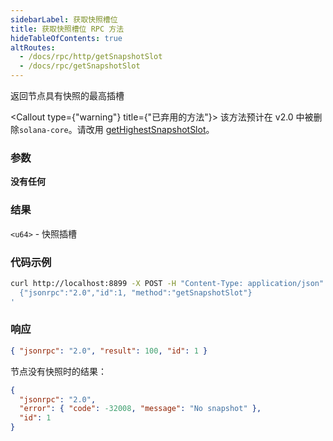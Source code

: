 ```yaml
---
sidebarLabel: 获取快照槽位
title: 获取快照槽位 RPC 方法
hideTableOfContents: true
altRoutes:
  - /docs/rpc/http/getSnapshotSlot
  - /docs/rpc/getSnapshotSlot
---
```


返回节点具有快照的最高插槽

<Callout type={"warning"} title={"已弃用的方法"}>
  该方法预计在 v2.0 中被删除`solana-core`。请改用
  [getHighestSnapshotSlot](/docs/rpc/http/getHighestSnapshotSlot)。
</Callout>

<DocSideBySide>

<DocLeftSide>

### 参数

**没有任何**

### 结果

`<u64>` - 快照插槽

</DocLeftSide>

<DocRightSide>

### 代码示例

```bash
curl http://localhost:8899 -X POST -H "Content-Type: application/json" -d '
  {"jsonrpc":"2.0","id":1, "method":"getSnapshotSlot"}
'
```

### 响应

```json
{ "jsonrpc": "2.0", "result": 100, "id": 1 }
```

节点没有快照时的结果：

```json
{
  "jsonrpc": "2.0",
  "error": { "code": -32008, "message": "No snapshot" },
  "id": 1
}
```

</DocRightSide>
</DocSideBySide>

